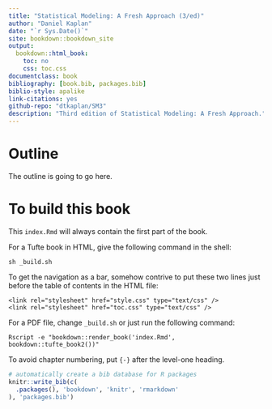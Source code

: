 ```yaml
--- 
title: "Statistical Modeling: A Fresh Approach (3/ed)"
author: "Daniel Kaplan"
date: "`r Sys.Date()`"
site: bookdown::bookdown_site
output:
  bookdown::html_book:
    toc: no
    css: toc.css
documentclass: book
bibliography: [book.bib, packages.bib]
biblio-style: apalike
link-citations: yes
github-repo: "dtkaplan/SM3"
description: "Third edition of Statistical Modeling: A Fresh Approach."
---
```



# Outline {-}

The outline is going to go here.

# To build this book {-}

This `index.Rmd` will always contain the first part of the book.

For a Tufte book in HTML, give the following command in the shell:
```
sh _build.sh
```

To get the navigation as a bar, somehow contrive to put these two
lines just before the table of contents in the HTML file:
```
<link rel="stylesheet" href="style.css" type="text/css" />
<link rel="stylesheet" href="toc.css" type="text/css" />
```

For a PDF file, change `_build.sh` or just run the following command:
```
Rscript -e "bookdown::render_book('index.Rmd', bookdown::tufte_book2())"
```

To avoid chapter numbering, put `{-}` after the level-one heading.



```r
# automatically create a bib database for R packages
knitr::write_bib(c(
  .packages(), 'bookdown', 'knitr', 'rmarkdown'
), 'packages.bib')
```
